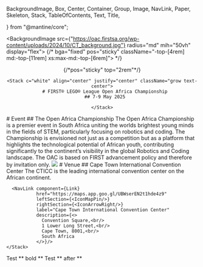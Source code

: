   BackgroundImage,
  Box,
  Center,
  Container, Group,
  Image,
  NavLink,
  Paper,
  Skeleton,
  Stack,
  TableOfContents,
  Text,
  Title,

} from "@mantine/core";

<BackgroundImage src={"https://oac.firstsa.org/wp-content/uploads/2024/10/CT_background.jpg"} radius="md" mih="50vh"
                 display="flex"> {/* bga="fixed" pos="sticky" className="-top-[4rem] md:-top-[11rem] xs:max-md:-top-[6rem]"> */}

  <Center p="md" m={"auto"}> {/*pos="sticky" top="2rem"*/}

    <Stack c="white" align="center" justify="center" className="grow text-center">
      # FIRST® LEGO® League Open Africa Championship
      ## 7-9 May 2025

    </Stack>

  </Center>
</BackgroundImage>

<Paper shadow="lg" radius="md" p="sm">
  <Stack size="lg" p="lg" gap="3rem" radius="md" className="bg-contain bg-right bg-no-repeat rounded-md"
         style={{"backgroundImage": "linear-gradient(250deg, rgba(130, 201, 30, 0) 0%, var(--mantine-color-body) 57%),url(https://oac.firstsa.org/wp-content/uploads/2024/10/Competition.jpg)"}}>
    # Event
    ## The Open Africa Championship
    <Text className="sm:w-1/2">The Open Africa Championship is a premier event in South Africa uniting the worlds
      brightest young minds in the fields of STEM, particularly focusing on robotics and coding. The Championship is
      envisioned not just as a competition but as a platform that highlights the technological potential of African
      youth, contributing significantly to the continent’s visibility in the global Robotics and Coding landscape. The
      OAC is based on FIRST advancement policy and therefore by invitation only.</Text>
  </Stack>
</Paper>
<Paper shadow="lg" radius="md" p="sm">
  <Group grow>
    <Image radius="md" src={"https://oac.firstsa.org/wp-content/uploads/2024/10/Center.jpg"}></Image>
    <Stack size="lg" p="sm" gap="3rem" radius="md" miw="5rem">
      # Venue
      ## Cape Town International Convention Center
      The CTICC is the leading international convention center on the African continent.

      <NavLink component={Link}
               href="https://maps.app.goo.gl/UBWserEN2t1hde4z9"
               leftSection={<IconMapPin/>}
               rightSection={<IconArrowRight/>}
               label="Cape Town International Convention Center"
               description={<>
                 Convention Square,<br/>
                 1 Lower Long Street,<br/>
                 Cape Town, 8001,<br/>
                 South Africa
               </>}/>
    </Stack>
  </Group>
</Paper>
<Paper shadow="lg" radius="md" p="sm">
  <Title>Hotels</Title>
  <SimpleGrid cols={3}>
    <HotelCards/>
  </SimpleGrid>
</Paper>
Test ** bold **
<Box h="200vh"/>
Test ** after **


<TOC/>